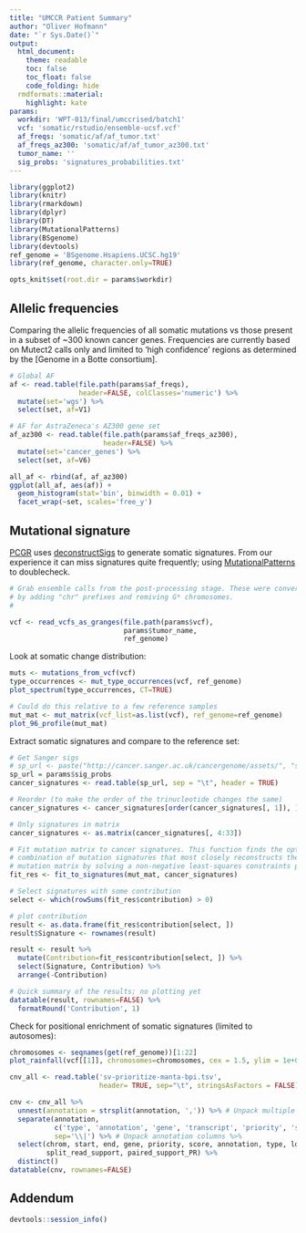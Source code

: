 ```yaml
---
title: "UMCCR Patient Summary"
author: "Oliver Hofmann"
date: "`r Sys.Date()`"
output:
  html_document:
    theme: readable
    toc: false
    toc_float: false
    code_folding: hide
  rmdformats::material:
    highlight: kate
params:
  workdir: 'WPT-013/final/umccrised/batch1'
  vcf: 'somatic/rstudio/ensemble-ucsf.vcf'
  af_freqs: 'somatic/af/af_tumor.txt'
  af_freqs_az300: 'somatic/af/af_tumor_az300.txt'
  tumor_name: ''
  sig_probs: 'signatures_probabilities.txt'
---
```


```r
library(ggplot2)
library(knitr)
library(rmarkdown)
library(dplyr)
library(DT)
library(MutationalPatterns)
library(BSgenome)
library(devtools)
ref_genome = 'BSgenome.Hsapiens.UCSC.hg19'
library(ref_genome, character.only=TRUE)
```

```r
opts_knit$set(root.dir = params$workdir)
```

## Allelic frequencies

Comparing the allelic frequencies of all somatic mutations vs those present in a subset of ~300 known cancer genes. Frequencies are currently based on Mutect2 calls only and limited to 'high confidence' regions as determined by the [Genome in a Botte consortium].

```r
# Global AF
af <- read.table(file.path(params$af_freqs),
                 header=FALSE, colClasses='numeric') %>%
  mutate(set='wgs') %>%
  select(set, af=V1) 

# AF for AstraZeneca's AZ300 gene set
af_az300 <- read.table(file.path(params$af_freqs_az300),
                       header=FALSE) %>%
  mutate(set='cancer_genes') %>%
  select(set, af=V6) 

all_af <- rbind(af, af_az300)
ggplot(all_af, aes(af)) + 
  geom_histogram(stat='bin', binwidth = 0.01) +
  facet_wrap(~set, scales='free_y')
```

## Mutational signature

[PCGR](https://github.com/sigven/pcgr) uses [deconstructSigs](https://cran.r-project.org/web/packages/deconstructSigs/index.html) to generate somatic signatures. From our experience it can miss signatures quite frequently; using [MutationalPatterns](http://bioconductor.org/packages/release/bioc/html/MutationalPatterns.html) to doublecheck.

```r
# Grab ensemble calls from the post-processing stage. These were converted 
# by adding "chr" prefixes and remiving G* chromosomes.
#

vcf <- read_vcfs_as_granges(file.path(params$vcf),
                            params$tumor_name,
                            ref_genome)
```

Look at somatic change distribution:

```r
muts <- mutations_from_vcf(vcf)
type_occurrences <- mut_type_occurrences(vcf, ref_genome)
plot_spectrum(type_occurrences, CT=TRUE) 

# Could do this relative to a few reference samples
mut_mat <- mut_matrix(vcf_list=as.list(vcf), ref_genome=ref_genome)
plot_96_profile(mut_mat)
```

Extract somatic signatures and compare to the reference set:

```r
# Get Sanger sigs
# sp_url <- paste("http://cancer.sanger.ac.uk/cancergenome/assets/", "signatures_probabilities.txt", sep = "")
sp_url = params$sig_probs
cancer_signatures <- read.table(sp_url, sep = "\t", header = TRUE)

# Reorder (to make the order of the trinucleotide changes the same)
cancer_signatures <- cancer_signatures[order(cancer_signatures[, 1]), ]

# Only signatures in matrix
cancer_signatures <- as.matrix(cancer_signatures[, 4:33])

# Fit mutation matrix to cancer signatures. This function finds the optimal linear 
# combination of mutation signatures that most closely reconstructs the
# mutation matrix by solving a non-negative least-squares constraints problem.
fit_res <- fit_to_signatures(mut_mat, cancer_signatures)

# Select signatures with some contribution
select <- which(rowSums(fit_res$contribution) > 0)

# plot contribution
result <- as.data.frame(fit_res$contribution[select, ])
result$Signature <- rownames(result)

result <- result %>%
  mutate(Contribution=fit_res$contribution[select, ]) %>%
  select(Signature, Contribution) %>%
  arrange(-Contribution)

# Quick summary of the results; no plotting yet
datatable(result, rownames=FALSE) %>%
  formatRound('Contribution', 1)
```

Check for positional enrichment of somatic signatures (limited to autosomes):
```r
chromosomes <- seqnames(get(ref_genome))[1:22]
plot_rainfall(vcf[[1]], chromosomes=chromosomes, cex = 1.5, ylim = 1e+09 )
```

```r
cnv_all <- read.table('sv-prioritize-manta-bpi.tsv',
                      header= TRUE, sep="\t", stringsAsFactors = FALSE)

cnv <- cnv_all %>%
  unnest(annotation = strsplit(annotation, ',')) %>% # Unpack multiple annotations per region
  separate(annotation,
           c('type', 'annotation', 'gene', 'transcript', 'priority', 'score'),
           sep='\\|') %>% # Unpack annotation columns %>%
  select(chrom, start, end, gene, priority, score, annotation, type, lof,
         split_read_support, paired_support_PR) %>%
  distinct()
datatable(cnv, rownames=FALSE)
```

## Addendum

```r
devtools::session_info()
```
